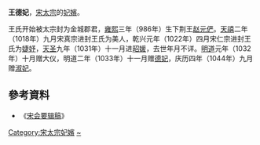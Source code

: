 {{東亞女性歷史人物
|名稱 =王德妃
|身份 =北宋妃嫔
|國家 =
|屆數 =
|最高職務 =
|前任 = 
|繼任 = 
|畫像=
|說明=
|姓=王
|名=
|姓名=
|字=
|官職 =
|封爵 =
|职业 =
|位號=德妃
|位階
|御稱號 =<!--日本皇族之稱號-->
|宮號1 =<!--日本皇族之宮號-->
|宮號2 =<!--朝鮮王族之宮號-->
|封地 =
|神號 =
|尊號 =
|族裔 = 
|旗籍 =<!--清朝旗人專用-->
|氏族 =
|府邸 =
|世系 = 
|初名 =
|乳名 =<!--日本、朝鮮、琉球以外人物用-->
|幼名 =<!--日本人用-->
|兒名 =<!--朝鮮人用-->
|童名 =<!--琉球人用-->
|小字=
|號=
|法號=
|院號=
|其他名號=
|出生年=
|出生地=
|婚年=
|逝世年=
|逝世地=
|諡號=
|墳墓=
|父親=
|嫡母=
|母親=
|夫=[[宋太宗|宋太宗]]
|婚姻名份=
|夫之父=[[赵弘殷|赵弘殷]]
|夫之母=[[昭宪太后|杜太后]]
|夫之嫡母=
|兄弟=
|姊妹=
|嫡兄弟=
|嫡姊妹=
|庶兄弟=
|庶姊妹=
|同胞兄弟=
|同胞姊妹=
|異母兄弟=
|異母姊妹=
|異父兄弟=
|異父姊妹=
|繼兄弟=
|繼姊妹=
|子=赵元俨
|女=
|養子=
|養女=
|繼女=
|其他親屬 =
|經歷 = 
|著作 =
|注釋=
}}
'''王德妃'''，[[宋太宗|宋太宗]]的[[妃嬪|妃嬪]]。

王氏开始被太宗封为金城郡君，[[雍熙|雍熙]]三年（986年）生下荆王[[赵元俨|赵元俨]]。[[天禧_(北宋)|天禧]]二年（1018年）九月宋真宗进封王氏为美人，乾兴元年（1022年）四月宋仁宗进封王氏为[[婕妤|婕妤]]，[[天圣|天圣]]九年（1031年）十一月进[[昭媛|昭媛]]，去世年月不详。[[明道_(北宋)|明道]]元年（1032年）十月赠大仪，明道二年（1033年）十一月赠[[德妃|德妃]]，庆历四年（1044年）九月赠[[淑妃|淑妃]]。
==參考資料==
*《[[宋会要辑稿|宋会要辑稿]]》
[[Category:宋太宗妃嬪|Category:宋太宗妃嬪]]
[[Category:王姓|~]]